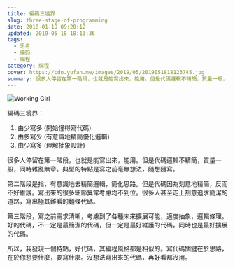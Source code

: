 ```yaml
---
title: 編碼三境界
slug: three-stage-of-programming
date: 2018-01-19 09:20:12
updated: 2019-05-18 18:13:36
tags:
  - 思考
  - 编码
  - 编程
category: 编程
cover: https://cdn.yufan.me/images/2019/05/2019051818123745.jpg
summary: 很多人停留在第一階段，也就是能寫出來，能用。但是代碼邏輯不精簡，質量一般，同時雜亂無章。典型的特點是寫之前毫無想法，隨想隨寫。
---
```


![Working Girl](https://cdn.yufan.me/images/2019/05/2019051818123745.jpg)

編碼三境界：

1. 由少寫多 (開始懂得寫代碼)
2. 由多寫少 (有意識地精簡優化邏輯)
3. 由少寫多 (理解抽象設計)

很多人停留在第一階段，也就是能寫出來，能用。但是代碼邏輯不精簡，質量一般，同時雜亂無章。典型的特點是寫之前毫無想法，隨想隨寫。

第二階段是指，有意識地去精簡邏輯，簡化思路。但是代碼因為刻意地精簡，反而不好維護。寫出來的很多細節異常考慮均不到位。很多人甚至走上刻意追求簡潔的道路，寫出極其難看的麵條代碼。

第三階段，寫之前需求清晰，考慮到了各種未來擴展可能，適度抽象，邏輯條理。好的代碼，不一定是最簡潔的代碼，但一定是最好維護的代碼，同時也是最好擴展的代碼。

所以，我發現一個特點，好代碼，其編程風格都是相似的。寫代碼關鍵在於思路，在於你想要什麼，要寫什麼。沒想法寫出來的代碼，再好看都沒用。
